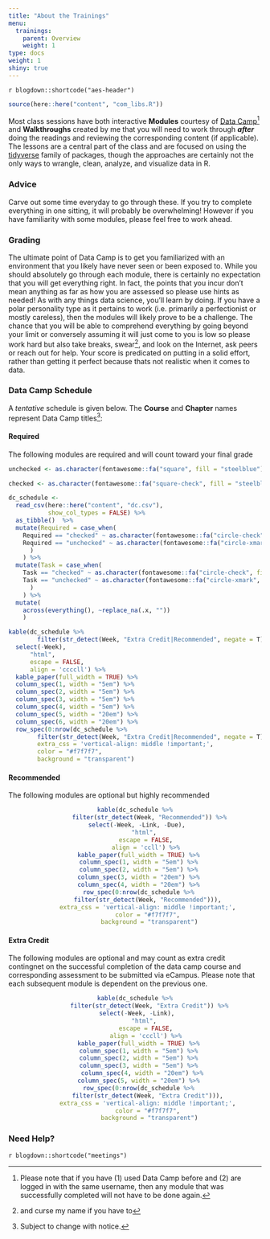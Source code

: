 ```yaml
---
title: "About the Trainings"
menu:
  trainings:
    parent: Overview
    weight: 1
type: docs
weight: 1
shiny: true
---
```


`r blogdown::shortcode("aes-header")`

```r
source(here::here("content", "com_libs.R"))
```

Most class sessions have both interactive **Modules** courtesy of [Data Camp](https://www.datacamp.com/)^[Please note that if you have (1) used Data Camp before and (2) are logged in with the same username, then any module that was successfully completed will not have to be done again.] and **Walkthroughs** created by me that you will need to work through ***after*** doing the readings and reviewing the corresponding content (if applicable). The lessons are a central part of the class and are focused on using the [tidyverse](https://www.tidyverse.org/) family of packages, though the approaches are certainly not the only ways to wrangle, clean, analyze, and visualize data in R. 

### Advice
Carve out some time everyday to go through these. If you try to complete everything in one sitting, it will probably be overwhelming! However if you have familiarity with some modules, please feel free to work ahead.

### Grading
The ultimate point of Data Camp is to get you familiarized with an environment that you likely have never seen or been exposed to. While you should absolutely go through each module, there is certainly no expectation that you will get everything right. In fact, the points that you incur don't mean anything as far as how you are assessed so please use hints as needed! As with any things data science, you'll learn by doing. If you have a polar personality type as it pertains to work (i.e. primarily a perfectionist or mostly careless), then the modules will likely prove to be a challenge. The chance that you will be able to comprehend everything by going beyond your limit or conversely assuming it will just come to you is low so please work hard but also take breaks, swear^[and curse my name if you have to], and look on the Internet, ask peers or reach out for help. Your score is predicated on putting in a solid effort, rather than getting it perfect because thats not realistic when it comes to data.

### Data Camp Schedule

A *tentative* schedule is given below. The **Course** and **Chapter** names represent Data Camp titles^[Subject to change with notice.]:

#### Required
The following modules are required and will count toward your final grade

```r
unchecked <- as.character(fontawesome::fa("square", fill = "steelblue"))

checked <- as.character(fontawesome::fa("square-check", fill = "steelblue"))

dc_schedule <- 
  read_csv(here::here("content", "dc.csv"),
           show_col_types = FALSE) %>% 
  as_tibble()  %>%
  mutate(Required = case_when(
    Required == "checked" ~ as.character(fontawesome::fa("circle-check", fill = "#428bca", height = "15px")),
    Required == "unchecked" ~ as.character(fontawesome::fa("circle-xmark", fill = "#d9534f", height = "15px"))
      )
    ) %>%
  mutate(Task = case_when(
    Task == "checked" ~ as.character(fontawesome::fa("circle-check", fill = "#428bca", height = "15px")),
    Task == "unchecked" ~ as.character(fontawesome::fa("circle-xmark", fill = "#d9534f", height = "15px"))
      )
    ) %>%
  mutate(
    across(everything(), ~replace_na(.x, ""))
    )
```


```r
kable(dc_schedule %>%
        filter(str_detect(Week, "Extra Credit|Recommended", negate = T)) %>%
  select(-Week), 
      "html", 
      escape = FALSE,
      align = 'ccccll') %>%
  kable_paper(full_width = TRUE) %>%
  column_spec(1, width = "5em") %>%
  column_spec(2, width = "5em") %>%
  column_spec(3, width = "5em") %>%
  column_spec(4, width = "5em") %>%
  column_spec(5, width = "20em") %>%
  column_spec(6, width = "20em") %>%
  row_spec(0:nrow(dc_schedule %>%
        filter(str_detect(Week, "Extra Credit|Recommended", negate = T))), 
        extra_css = 'vertical-align: middle !important;', 
        color = "#f7f7f7", 
        background = "transparent")
```

#### Recommended
The following modules are optional but highly recommended

<center>
```r
kable(dc_schedule %>%
        filter(str_detect(Week, "Recommended")) %>%
  select(-Week, -Link, -Due), 
      "html", 
      escape = FALSE,
      align = 'ccll') %>%
  kable_paper(full_width = TRUE) %>%
  column_spec(1, width = "5em") %>%
  column_spec(2, width = "5em") %>%
  column_spec(3, width = "20em") %>%
  column_spec(4, width = "20em") %>%
  row_spec(0:nrow(dc_schedule %>%
        filter(str_detect(Week, "Recommended"))), 
        extra_css = 'vertical-align: middle !important;', 
        color = "#f7f7f7", 
        background = "transparent")
```
</center>

#### Extra Credit
The following modules are optional and may count as extra credit contingnet on the successful completion of the data camp course and corresponding assessment to be submitted via eCampus. Please note that each subsequent module is dependent on the previous one.

<center>
```r
kable(dc_schedule %>%
        filter(str_detect(Week, "Extra Credit")) %>%
  select(-Week, -Link), 
      "html", 
      escape = FALSE,
      align = 'cccll') %>%
  kable_paper(full_width = TRUE) %>%
  column_spec(1, width = "5em") %>%
  column_spec(2, width = "5em") %>%
  column_spec(3, width = "5em") %>%
    column_spec(4, width = "20em") %>%
  column_spec(5, width = "20em") %>%
  row_spec(0:nrow(dc_schedule %>%
        filter(str_detect(Week, "Extra Credit"))), 
        extra_css = 'vertical-align: middle !important;', 
        color = "#f7f7f7", 
        background = "transparent")
```
</center>

### Need Help?

`r blogdown::shortcode("meetings")`
